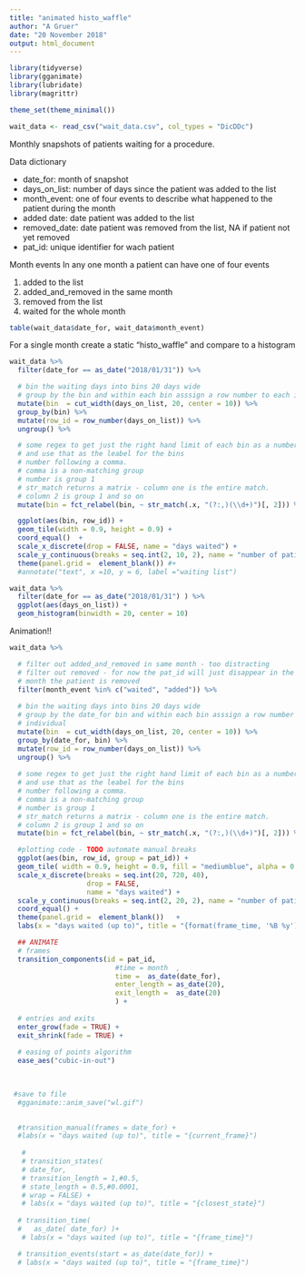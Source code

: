 ```yaml
---
title: "animated histo_waffle"
author: "A Gruer"
date: "20 November 2018"
output: html_document
---
```


```r
library(tidyverse)
library(gganimate)
library(lubridate)
library(magrittr)

theme_set(theme_minimal())
```



```r
wait_data <- read_csv("wait_data.csv", col_types = "DicDDc")
```
Monthly snapshots of patients waiting for a procedure.

Data dictionary

  - date_for: month of snapshot
  - days_on_list: number of days since the patient was added to the list
  - month_event: one of four events to describe what happened to the patient during the month
  - added date: date patient was added to the list
  - removed_date: date patient was removed from the list, NA if patient not yet removed
  - pat_id: unique identifier for wach patient
   
  

Month events
In any one month a patient can have one of four events

 1. added to the list 
 1. added_and_removed in the same month
 1. removed from the list
 1. waited for the whole month

```r
table(wait_data$date_for, wait_data$month_event)
```



For a single month create a static "histo_waffle" and compare to a histogram

```r

wait_data %>%
  filter(date_for == as_date("2018/01/31")) %>%

  # bin the waiting days into bins 20 days wide
  # group by the bin and within each bin asssign a row number to each individual
  mutate(bin  = cut_width(days_on_list, 20, center = 10)) %>%
  group_by(bin) %>%
  mutate(row_id = row_number(days_on_list)) %>%
  ungroup() %>%

  # some regex to get just the right hand limit of each bin as a number
  # and use that as the leabel for the bins
  # number following a comma.
  # comma is a non-matching group
  # number is group 1
  # str_match returns a matrix - column one is the entire match.
  # column 2 is group 1 and so on
  mutate(bin = fct_relabel(bin, ~ str_match(.x, "(?:,)(\\d+)")[, 2])) %>%

  ggplot(aes(bin, row_id)) +
  geom_tile(width = 0.9, height = 0.9) +
  coord_equal()  +
  scale_x_discrete(drop = FALSE, name = "days waited") +
  scale_y_continuous(breaks = seq.int(2, 10, 2), name = "number of patients") +
  theme(panel.grid =  element_blank()) #+
  #annotate("text", x =10, y = 6, label ="waiting list")

```    

```r
  
wait_data %>%
  filter(date_for == as_date("2018/01/31") ) %>%
  ggplot(aes(days_on_list)) +
  geom_histogram(binwidth = 20, center = 10)
```


Animation!!

```r
wait_data %>%

  # filter out added_and_removed in same month - too distracting
  # filter out removed - for now the pat_id will just disappear in the
  # month the patient is removed
  filter(month_event %in% c("waited", "added")) %>% 
  
  # bin the waiting days into bins 20 days wide
  # group by the date_for bin and within each bin asssign a row number to each
  # individual
  mutate(bin  = cut_width(days_on_list, 20, center = 10)) %>% 
  group_by(date_for, bin) %>% 
  mutate(row_id = row_number(days_on_list)) %>% 
  ungroup() %>% 
    
  # some regex to get just the right hand limit of each bin as a number
  # and use that as the leabel for the bins
  # number following a comma. 
  # comma is a non-matching group
  # number is group 1
  # str_match returns a matrix - column one is the entire match.
  # column 2 is group 1 and so on
  mutate(bin = fct_relabel(bin, ~ str_match(.x, "(?:,)(\\d+)")[, 2])) %>%

  #plotting code - TODO automate manual breaks
  ggplot(aes(bin, row_id, group = pat_id)) +
  geom_tile( width = 0.9, height = 0.9, fill = "mediumblue", alpha = 0.5) + 
  scale_x_discrete(breaks = seq.int(20, 720, 40),
                   drop = FALSE,
                   name = "days waited") +
  scale_y_continuous(breaks = seq.int(2, 20, 2), name = "number of patients") +
  coord_equal() +
  theme(panel.grid =  element_blank())   +
  labs(x = "days waited (up to)", title = "{format(frame_time, '%B %y')}")  +

  ## ANIMATE
  # frames
  transition_components(id = pat_id,
                          #time = month  ,
                          time =  as_date(date_for),
                          enter_length = as_date(20),
                          exit_length =  as_date(20)  
                          ) +
  
  # entries and exits
  enter_grow(fade = TRUE) + 
  exit_shrink(fade = TRUE) +
  
  # easing of points algorithm
  ease_aes("cubic-in-out")  
    

 
 #save to file
  #gganimate::anim_save("wl.gif") 
  

  #transition_manual(frames = date_for) +
  #labs(x = "days waited (up to)", title = "{current_frame}")
  
   # 
   # transition_states(
   # date_for,
   # transition_length = 1,#0.5,
   # state_length = 0.5,#0.0001,
   # wrap = FALSE) +
   # labs(x = "days waited (up to)", title = "{closest_state}")
  
  # transition_time(
  #   as_date( date_for) )+
   # labs(x = "days waited (up to)", title = "{frame_time}")

  # transition_events(start = as_date(date_for)) +
  # labs(x = "days waited (up to)", title = "{frame_time}")
```



